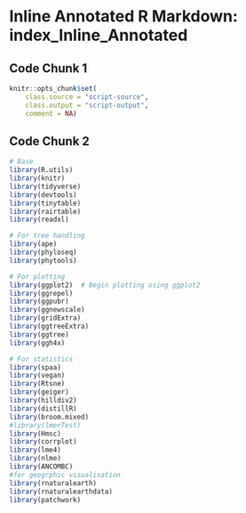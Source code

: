 # Inline Annotated R Markdown: index_Inline_Annotated

## Code Chunk 1
```r
knitr::opts_chunk$set(
    class.source = "script-source",
    class.output = "script-output",
    comment = NA)
```

## Code Chunk 2
```r
# Base
library(R.utils)
library(knitr)
library(tidyverse)
library(devtools)
library(tinytable)
library(rairtable)
library(readxl)

# For tree handling
library(ape)
library(phyloseq)
library(phytools)

# For plotting
library(ggplot2)  # Begin plotting using ggplot2
library(ggrepel)
library(ggpubr)
library(ggnewscale)
library(gridExtra)
library(ggtreeExtra)
library(ggtree)
library(ggh4x)

# For statistics
library(spaa)
library(vegan)
library(Rtsne)
library(geiger)
library(hilldiv2)
library(distillR)
library(broom.mixed)
#library(lmerTest)
library(Hmsc)
library(corrplot)
library(lme4)
library(nlme)
library(ANCOMBC)
#for geogrphic visualisation
library(rnaturalearth)
library(rnaturalearthdata)
library(patchwork)
```

